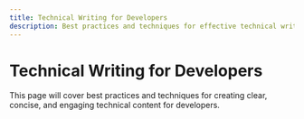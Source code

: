 ```yaml
---
title: Technical Writing for Developers
description: Best practices and techniques for effective technical writing in DevRel
---
```


# Technical Writing for Developers

This page will cover best practices and techniques for creating clear, concise, and engaging technical content for developers.
